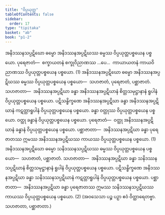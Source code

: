 ```yaml
---
title: "ဝိပ္ပယုတ္တ"
tableOfContents: false
sidebar:
  order: 17
type: "tipitaka"
basket: "ab"
book: "p1-2"
---
```



<DynamicBreadcrumb />

<Division number="49" book="p1-2" e="ch" v="37" p="485">

<Paragraph number="3043" book="p1-2">
အနိဒဿနသပ္ပဋိဃော ဓမ္မော အနိဒဿနအပ္ပဋိဃဿ ဓမ္မဿ ဝိပ္ပယုတ္တပစ္စယေန ပစ္စယော. <Emphasis>ပုရေဇာတံ</Emphasis>—  စက္ခာယတနံ စက္ခုဝိညာဏဿ …ပေ…  ကာယာယတနံ ကာယဝိညာဏဿ ဝိပ္ပယုတ္တပစ္စယေန ပစ္စယော. (1)
</Paragraph>

<Paragraph number="3044" book="p1-2">
အနိဒဿနအပ္ပဋိဃော ဓမ္မော အနိဒဿနအပ္ပဋိဃဿ ဓမ္မဿ ဝိပ္ပယုတ္တပစ္စယေန ပစ္စယော—  သဟဇာတံ, ပုရေဇာတံ, ပစ္ဆာဇာတံ. <Emphasis>သဟဇာတာ</Emphasis>—  အနိဒဿနအပ္ပဋိဃာ ခန္ဓာ အနိဒဿနအပ္ပဋိဃာနံ စိတ္တသမုဋ္ဌာနာနံ ရူပါနံ ဝိပ္ပယုတ္တပစ္စယေန ပစ္စယော. ပဋိသန္ဓိက္ခဏေ အနိဒဿနအပ္ပဋိဃာ ခန္ဓာ အနိဒဿနအပ္ပဋိဃာနံ ကဋတ္တာရူပါနံ ဝိပ္ပယုတ္တပစ္စယေန ပစ္စယော. ခန္ဓာ ဝတ္ထုဿ ဝိပ္ပယုတ္တပစ္စယေန ပစ္စယော. ဝတ္ထု ခန္ဓာနံ ဝိပ္ပယုတ္တပစ္စယေန ပစ္စယော. <Emphasis>ပုရေဇာတံ</Emphasis>—  ဝတ္ထု အနိဒဿနအပ္ပဋိဃာနံ ခန္ဓာနံ ဝိပ္ပယုတ္တပစ္စယေန ပစ္စယော. <Emphasis>ပစ္ဆာဇာတာ</Emphasis>—  အနိဒဿနအပ္ပဋိဃာ ခန္ဓာ ပုရေဇာတဿ ဣမဿ အနိဒဿနအပ္ပဋိဃဿ ကာယဿ ဝိပ္ပယုတ္တပစ္စယေန ပစ္စယော. (1)
</Paragraph>

<Paragraph number="3045" book="p1-2">
အနိဒဿနအပ္ပဋိဃော ဓမ္မော သနိဒဿနသပ္ပဋိဃဿ ဓမ္မဿ ဝိပ္ပယုတ္တပစ္စယေန ပစ္စယော—  သဟဇာတံ, ပစ္ဆာဇာတံ. <Emphasis>သဟဇာတာ</Emphasis>—  အနိဒဿနအပ္ပဋိဃာ ခန္ဓာ သနိဒဿနသပ္ပဋိဃာနံ စိတ္တသမုဋ္ဌာနာနံ ရူပါနံ ဝိပ္ပယုတ္တပစ္စယေန ပစ္စယော. ပဋိသန္ဓိက္ခဏေ အနိဒဿနအပ္ပဋိဃာ ခန္ဓာ သနိဒဿနသပ္ပဋိဃာနံ ကဋတ္တာရူပါနံ ဝိပ္ပယုတ္တပစ္စယေန ပစ္စယော. <Emphasis>ပစ္ဆာဇာတာ</Emphasis>—  အနိဒဿနအပ္ပဋိဃာ ခန္ဓာ ပုရေဇာတဿ ဣမဿ သနိဒဿနသပ္ပဋိဃဿ ကာယဿ ဝိပ္ပယုတ္တပစ္စယေန ပစ္စယော. (2)
</Paragraph>

<Paragraph number="3046" book="p1-2">
(အဝသေသာ ပဉ္စ ပဉှာ ဧဝံ ဝိတ္ထာရေတဗ္ဗာ. သဟဇာတာ, ပစ္ဆာဇာတာ.)
</Paragraph>
</Division>